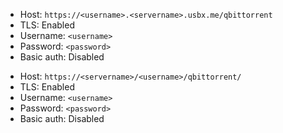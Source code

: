
<Tabs>

<TabItem value="ultra-qbittorrent" label="Ultra.cc">

- Host: `https://<username>.<servername>.usbx.me/qbittorrent`
- TLS: Enabled
- Username: `<username>`
- Password: `<password>`
- Basic auth: Disabled

</TabItem>

<TabItem value="seedhost-qbittorrent" label="Seedhost.eu">

- Host: `https://<servername>/<username>/qbittorrent/`
- TLS: Enabled
- Username: `<username>`
- Password: `<password>`
- Basic auth: Disabled

</TabItem>

</Tabs>
